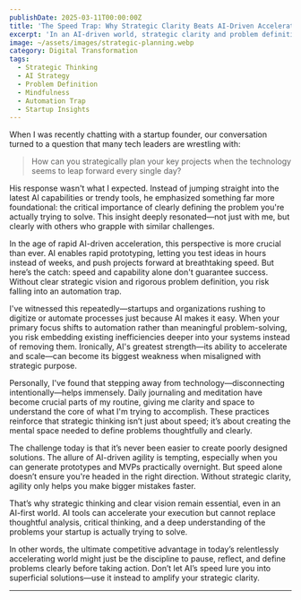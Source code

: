 ```yaml
---
publishDate: 2025-03-11T00:00:00Z
title: 'The Speed Trap: Why Strategic Clarity Beats AI-Driven Acceleration'
excerpt: 'In an AI-driven world, strategic clarity and problem definition trump speed and rapid automation.'
image: ~/assets/images/strategic-planning.webp
category: Digital Transformation
tags:
  - Strategic Thinking
  - AI Strategy
  - Problem Definition
  - Mindfulness
  - Automation Trap
  - Startup Insights
---
```


When I was recently chatting with a startup founder, our conversation turned to a question that many tech leaders are wrestling with:

> How can you strategically plan your key projects when the technology seems to leap forward every single day?

His response wasn't what I expected. Instead of jumping straight into the latest AI capabilities or trendy tools, he emphasized something far more foundational: the critical importance of clearly defining the problem you're actually trying to solve. This insight deeply resonated—not just with me, but clearly with others who grapple with similar challenges.

In the age of rapid AI-driven acceleration, this perspective is more crucial than ever. AI enables rapid prototyping, letting you test ideas in hours instead of weeks, and push projects forward at breathtaking speed. But here’s the catch: speed and capability alone don't guarantee success. Without clear strategic vision and rigorous problem definition, you risk falling into an automation trap.

I've witnessed this repeatedly—startups and organizations rushing to digitize or automate processes just because AI makes it easy. When your primary focus shifts to automation rather than meaningful problem-solving, you risk embedding existing inefficiencies deeper into your systems instead of removing them. Ironically, AI's greatest strength—its ability to accelerate and scale—can become its biggest weakness when misaligned with strategic purpose.

Personally, I've found that stepping away from technology—disconnecting intentionally—helps immensely. Daily journaling and meditation have become crucial parts of my routine, giving me clarity and space to understand the core of what I'm trying to accomplish. These practices reinforce that strategic thinking isn’t just about speed; it’s about creating the mental space needed to define problems thoughtfully and clearly.

The challenge today is that it’s never been easier to create poorly designed solutions. The allure of AI-driven agility is tempting, especially when you can generate prototypes and MVPs practically overnight. But speed alone doesn’t ensure you're headed in the right direction. Without strategic clarity, agility only helps you make bigger mistakes faster.

That’s why strategic thinking and clear vision remain essential, even in an AI-first world. AI tools can accelerate your execution but cannot replace thoughtful analysis, critical thinking, and a deep understanding of the problems your startup is actually trying to solve.

In other words, the ultimate competitive advantage in today’s relentlessly accelerating world might just be the discipline to pause, reflect, and define problems clearly before taking action. Don’t let AI’s speed lure you into superficial solutions—use it instead to amplify your strategic clarity.

---
